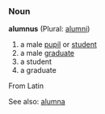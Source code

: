 ===Noun===
'''alumnus''' (Plural: [[alumni]])

# a male [[pupil]] or [[student]]
# a male [[graduate]]
# a student
# a graduate

From Latin

See also: [[alumna]]